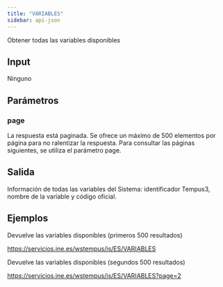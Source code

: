 ```yaml
---
title: "VARIABLES"
sidebar: api-json
---
```


Obtener todas las variables disponibles

## Input

Ninguno

## Parámetros

### **page**

La respuesta está paginada. Se ofrece un máximo de 500 elementos por página para no ralentizar la respuesta. Para consultar las páginas siguientes, se utiliza el parámetro page.

## Salida

Información de todas las variables del Sistema: identificador Tempus3, nombre de la variable y código oficial.

## Ejemplos

Devuelve las variables disponibles (primeros 500 resultados)

<https://servicios.ine.es/wstempus/js/ES/VARIABLES>

Devuelve las variables disponibles (segundos 500 resultados)

<https://servicios.ine.es/wstempus/js/ES/VARIABLES?page=2>
